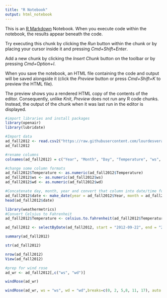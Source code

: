 ```yaml
---
title: "R Notebook"
output: html_notebook
---
```


This is an [R Markdown](http://rmarkdown.rstudio.com) Notebook. When you execute code within the notebook, the results appear beneath the code. 

Try executing this chunk by clicking the *Run* button within the chunk or by placing your cursor inside it and pressing *Cmd+Shift+Enter*. 

Add a new chunk by clicking the *Insert Chunk* button on the toolbar or by pressing *Cmd+Option+I*.

When you save the notebook, an HTML file containing the code and output will be saved alongside it (click the *Preview* button or press *Cmd+Shift+K* to preview the HTML file). 

The preview shows you a rendered HTML copy of the contents of the editor. Consequently, unlike *Knit*, *Preview* does not run any R code chunks. Instead, the output of the chunk when it was last run in the editor is displayed.
```r
#import libraries and install packages
library(openair)
library(lubridate)
```

```r
#Import data
ad_fall2012 <- read.csv2("https://raw.githubusercontent.com/lourdesvera/Community_Air_Montoring/master/Wind_Analyses/Armourdale_10yrs.csv", header = TRUE, sep = ",", stringsAsFactors = FALSE )
ad_fall2012
```

```r
#rename columns
colnames(ad_fall2012) = c("Year", "Month", "Day", "Temperature", "ws", "wd")
```

```r
#change some column formats
ad_fall2012$Temperature <- as.numeric(ad_fall2012$Temperature)
ad_fall2012$ws <- as.numeric(ad_fall2012$ws)
ad_fall2012$wd <- as.numeric(ad_fall2012$wd)
```

```r
#Concatenate day, month, year and convert that column into date/time format
ad_fall2012$date <- make_date(year = ad_fall2012$Year, month = ad_fall2012$Month , day = ad_fall2012$Day)
head(ad_fall2012$date)
```

```r
library(weathermetrics)
#Convert Celsius to Fahrenheit
ad_fall2012$Temperature <- celsius.to.fahrenheit(ad_fall2012$Temperature, round = 2)
```

```r
ad_fall2012 <- selectByDate(ad_fall2012, start = "2012-09-22", end = "2012-12-20")
```


```r
summary(ad_fall2012)
```

```r
str(ad_fall2012)
```

```r
nrow(ad_fall2012)
View(ad_fall2012)
```

```r
#prep for wind rose
ad_wr <- ad_fall2012[,c("ws", "wd")]
```

```r
windRose(ad_wr)
```

```r
windRose(ad_wr, ws = "ws", wd = "wd",breaks=c(0, 2, 5,8, 11, 17), auto.text=FALSE, paddle=FALSE, annotate=FALSE, grid.line=5, key = list(labels = c(">0-2", ">2-5", ">5-8", ">8-11", ">11-17")), key.footer = "Fall 2012 Wind Speed Plot in Armourdale, KS (m/s)", key.position = "bottom",par.settings=list(axis.line=list(col="lightgray")), col = c("#4f4f4f", "#0a7cb9", "#f9be00", "#ff7f2f", "#d7153a"))
```